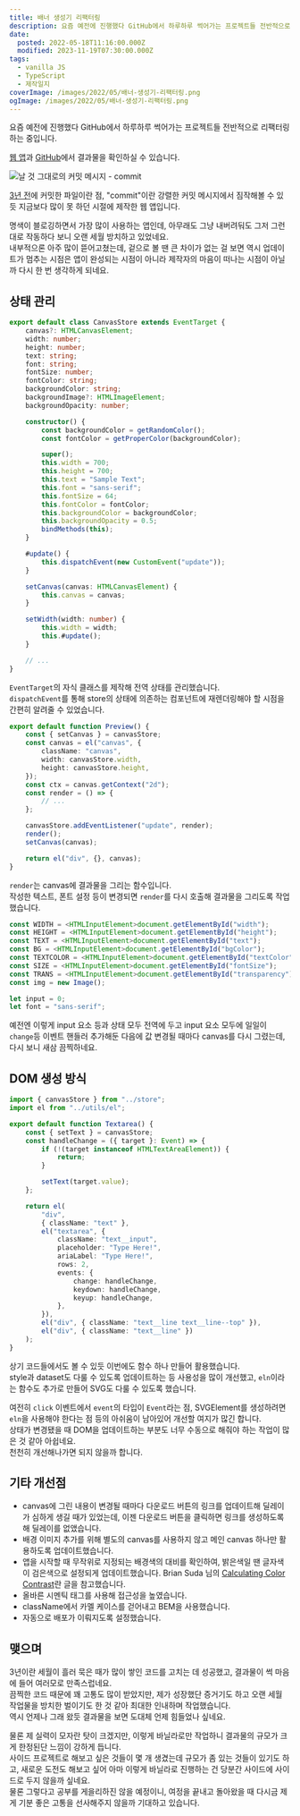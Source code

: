 ```yaml
---
title: 배너 생성기 리팩터링
description: 요즘 예전에 진행했다 GitHub에서 하루하루 썩어가는 프로젝트들 전반적으로 리팩터링 하는 중입니다. 웹 앱과 GitHub에서 결과물을 확인하실 수 있습니다. 3년 전에 커밋한 파일이란 점, "commit"이란 강렬한 커밋 메시지에서 짐작해볼 수 있듯 지금보다 많이 못 하던 시절에 제작한 웹 앱입니다. 명색이 블로깅하면서 가장 많이 사용하는 앱인데, 아무래도 그냥 내버려둬도 그저 그런대로 작동하다 보니 오랜 세월 방치하고 있었네요.내부적으론 아주 많이 뜯어고쳤는데, 겉으로 볼 땐 큰 차이가 없는 걸 보면 역시 업데이트가 멈추는 시점은 앱이 완성되는 시점이 아니라 제작자의 마음이 떠나는 시점이 아닐까 다시 한 번 생각하게 되네요.
date:
  posted: 2022-05-18T11:16:00.000Z
  modified: 2023-11-19T07:30:00.000Z
tags:
  - vanilla JS
  - TypeScript
  - 제작일지
coverImage: /images/2022/05/배너-생성기-리팩터링.png
ogImage: /images/2022/05/배너-생성기-리팩터링.png
---
```


요즘 예전에 진행했다 GitHub에서 하루하루 썩어가는 프로젝트들 전반적으로 리팩터링 하는 중입니다.

[웹 앱](/banner-maker/)과 [GitHub](https://github.com/marshallku/banner-maker/)에서 결과물을 확인하실 수 있습니다.

![날 것 그대로의 커밋 메시지 - commit](/images/2022/05/커밋-메시지.png)

[3년 전](https://github.com/marshallku/banner-maker/tree/eddb0a9c4846263c504497c0c21ead4731c399cf)에 커밋한 파일이란 점, "commit"이란 강렬한 커밋 메시지에서 짐작해볼 수 있듯 지금보다 많이 못 하던 시절에 제작한 웹 앱입니다.

명색이 블로깅하면서 가장 많이 사용하는 앱인데, 아무래도 그냥 내버려둬도 그저 그런대로 작동하다 보니 오랜 세월 방치하고 있었네요.  
내부적으론 아주 많이 뜯어고쳤는데, 겉으로 볼 땐 큰 차이가 없는 걸 보면 역시 업데이트가 멈추는 시점은 앱이 완성되는 시점이 아니라 제작자의 마음이 떠나는 시점이 아닐까 다시 한 번 생각하게 되네요.

## 상태 관리

```ts
export default class CanvasStore extends EventTarget {
    canvas?: HTMLCanvasElement;
    width: number;
    height: number;
    text: string;
    font: string;
    fontSize: number;
    fontColor: string;
    backgroundColor: string;
    backgroundImage?: HTMLImageElement;
    backgroundOpacity: number;

    constructor() {
        const backgroundColor = getRandomColor();
        const fontColor = getProperColor(backgroundColor);

        super();
        this.width = 700;
        this.height = 700;
        this.text = "Sample Text";
        this.font = "sans-serif";
        this.fontSize = 64;
        this.fontColor = fontColor;
        this.backgroundColor = backgroundColor;
        this.backgroundOpacity = 0.5;
        bindMethods(this);
    }

    #update() {
        this.dispatchEvent(new CustomEvent("update"));
    }

    setCanvas(canvas: HTMLCanvasElement) {
        this.canvas = canvas;
    }

    setWidth(width: number) {
        this.width = width;
        this.#update();
    }

    // ...
}
```

`EventTarget`의 자식 클래스를 제작해 전역 상태를 관리했습니다.  
`dispatchEvent`를 통해 store의 상태에 의존하는 컴포넌트에 재렌더링해야 할 시점을 간편히 알려줄 수 있었습니다.

```ts
export default function Preview() {
    const { setCanvas } = canvasStore;
    const canvas = el("canvas", {
        className: "canvas",
        width: canvasStore.width,
        height: canvasStore.height,
    });
    const ctx = canvas.getContext("2d");
    const render = () => {
        // ...
    };

    canvasStore.addEventListener("update", render);
    render();
    setCanvas(canvas);

    return el("div", {}, canvas);
}
```

`render`는 canvas에 결과물을 그리는 함수입니다.  
작성한 텍스트, 폰트 설정 등이 변경되면 `render`를 다시 호출해 결과물을 그리도록 작업했습니다.

```ts
const WIDTH = <HTMLInputElement>document.getElementById("width");
const HEIGHT = <HTMLInputElement>document.getElementById("height");
const TEXT = <HTMLInputElement>document.getElementById("text");
const BG = <HTMLInputElement>document.getElementById("bgColor");
const TEXTCOLOR = <HTMLInputElement>document.getElementById("textColor");
const SIZE = <HTMLInputElement>document.getElementById("fontSize");
const TRANS = <HTMLInputElement>document.getElementById("transparency");
const img = new Image();

let input = 0;
let font = "sans-serif";
```

예전엔 이렇게 input 요소 등과 상태 모두 전역에 두고 input 요소 모두에 일일이 `change`등 이벤트 핸들러 추가해둔 다음에 값 변경될 때마다 canvas를 다시 그렸는데, 다시 보니 새삼 끔찍하네요.

## DOM 생성 방식

```ts
import { canvasStore } from "../store";
import el from "../utils/el";

export default function Textarea() {
    const { setText } = canvasStore;
    const handleChange = ({ target }: Event) => {
        if (!(target instanceof HTMLTextAreaElement)) {
            return;
        }

        setText(target.value);
    };

    return el(
        "div",
        { className: "text" },
        el("textarea", {
            className: "text__input",
            placeholder: "Type Here!",
            ariaLabel: "Type Here!",
            rows: 2,
            events: {
                change: handleChange,
                keydown: handleChange,
                keyup: handleChange,
            },
        }),
        el("div", { className: "text__line text__line--top" }),
        el("div", { className: "text__line" })
    );
}
```

상기 코드들에서도 볼 수 있듯 이번에도 함수 하나 만들어 활용했습니다.  
style과 dataset도 다룰 수 있도록 업데이트하는 등 사용성을 많이 개선했고, `eln`이라는 함수도 추가로 만들어 SVG도 다룰 수 있도록 했습니다.

여전히 `click` 이벤트에서 `event`의 타입이 `Event`라는 점, SVGElement를 생성하려면 `eln`을 사용해야 한다는 점 등의 아쉬움이 남아있어 개선할 여지가 많긴 합니다.  
상태가 변경됐을 때 DOM을 업데이트하는 부분도 너무 수동으로 해줘야 하는 작업이 많은 것 같아 아쉽네요.  
천천히 개선해나가면 되지 않을까 합니다.

## 기타 개선점

* canvas에 그린 내용이 변경될 때마다 다운로드 버튼의 링크를 업데이트해 딜레이가 심하게 생길 때가 있었는데, 이젠 다운로드 버튼을 클릭하면 링크를 생성하도록 해 딜레이를 없앴습니다.
* 배경 이미지 추가를 위해 별도의 canvas를 사용하지 않고 메인 canvas 하나만 활용하도록 업데이트했습니다.
* 앱을 시작할 때 무작위로 지정되는 배경색의 대비를 확인하여, 밝은색일 땐 글자색이 검은색으로 설정되게 업데이트했습니다. Brian Suda 님의 [Calculating Color Contrast](https://24ways.org/2010/calculating-color-contrast)란 글을 참고했습니다.
* 올바른 시멘틱 태그를 사용해 접근성을 높였습니다.
* className에서 카멜 케이스를 걷어내고 BEM을 사용했습니다.
* 자동으로 배포가 이뤄지도록 설정했습니다.

## 맺으며

3년이란 세월이 흘러 묵은 때가 많이 쌓인 코드를 고치는 데 성공했고, 결과물이 썩 마음에 들어 여러모로 만족스럽네요.  
끔찍한 코드 때문에 꽤 고통도 많이 받았지만, 제가 성장했단 증거기도 하고 오랜 세월 작업물을 방치한 벌이기도 한 것 같아 최대한 인내하며 작업했습니다.  
역시 언제나 그래 왔듯 결과물을 보면 도대체 언제 힘들었나 싶네요.

물론 제 실력이 모자란 탓이 크겠지만, 이렇게 바닐라로만 작업하니 결과물의 규모가 크게 한정된단 느낌이 강하게 듭니다.  
사이드 프로젝트로 해보고 싶은 것들이 몇 개 생겼는데 규모가 좀 있는 것들이 있기도 하고, 새로운 도전도 해보고 싶어 아마 이렇게 바닐라로 진행하는 건 당분간 사이드에 사이드로 두지 않을까 싶네요.  
물론 그렇다고 공부를 게을리하진 않을 예정이니, 여정을 끝내고 돌아왔을 때 다시금 제게 기분 좋은 고통을 선사해주지 않을까 기대하고 있습니다.